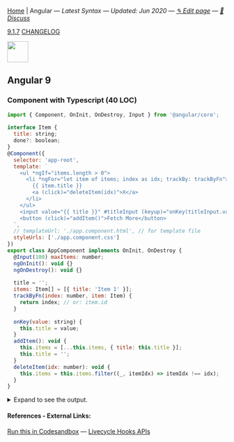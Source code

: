 
[Home](/) | Angular — _Latest Syntax — Updated: Jun 2020 — [✎ Edit page](https://github.com/ngduc/syntax.codes/edit/master/docs/angular.mdx) — [💬 Discuss](https://github.com/ngduc/syntax.codes/issues/2)_

<a className="tagButton" href="https://github.com/angular/angular/releases">9.1.7</a> <a className="tagButton" href="https://github.com/angular/angular/blob/master/CHANGELOG.md">CHANGELOG</a>

<img src="https://upload.wikimedia.org/wikipedia/commons/thumb/c/cf/Angular_full_color_logo.svg/80px-Angular_full_color_logo.svg.png" height="48" />

## Angular 9

### Component with Typescript (40 LOC)

```.js
import { Component, OnInit, OnDestroy, Input } from '@angular/core';
  
interface Item {
  title: string;
  done?: boolean;
}
@Component({
  selector: 'app-root',
  template: `
    <ul *ngIf="items.length > 0">
      <li *ngFor="let item of items; index as idx; trackBy: trackByFn">
        {{ item.title }}
        <a (click)="deleteItem(idx)">X</a>
      </li>
    </ul>
    <input value="{{ title }}" #titleInput (keyup)="onKey(titleInput.value)" />
    <button (click)="addItem()">Fetch More</button>
  `,
  // templateUrl: './app.component.html', // for template file
  styleUrls: ['./app.component.css']
})
export class AppComponent implements OnInit, OnDestroy {
  @Input(100) maxItems: number;
  ngOnInit(): void {}
  ngOnDestroy(): void {}
  
  title = '';
  items: Item[] = [{ title: 'Item 1' }];
  trackByFn(index: number, item: Item) {
    return index; // or: item.id
  }
  
  onKey(value: string) {
    this.title = value;
  }
  addItem(): void {
    this.items = [...this.items, { title: this.title }];
    this.title = '';
  }
  deleteItem(idx: number): void {
    this.items = this.items.filter((_, itemIdx) => itemIdx !== idx);
  }
}
```

<details>
  <summary>Expand to see the output.</summary>  
  <iframe
    src="https://codesandbox.io/embed/angular-9-example-cr1nd?module=/src/app/app.component.ts&theme=light&view=preview&hidenavigation=1&hidedevtools=1"
    style={{ width: '100%', height: 300, border: 0, borderRadius: 4 }}
    allow="accelerometer; ambient-light-sensor; camera; encrypted-media; geolocation; gyroscope; hid; microphone; midi; payment; usb; vr; xr-spatial-tracking"
    sandbox="allow-autoplay allow-forms allow-modals allow-popups allow-presentation allow-same-origin allow-scripts"
  ></iframe>
</details>

#### References - External Links:
[Run this in Codesandbox](https://codesandbox.io/s/angular-9-example-cr1nd?module=/src/app/app.component.ts) — [Livecycle Hooks APIs](https://angular.io/guide/lifecycle-hooks)
